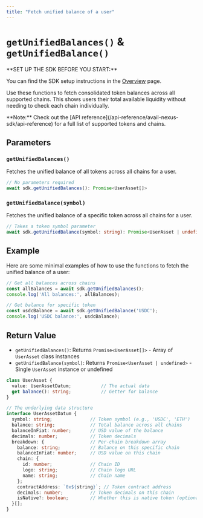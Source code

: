 ```yaml
---
title: "Fetch unified balance of a user"
---
```



# `getUnifiedBalances()` & `getUnifiedBalance()`

<Callout type="info">
**SET UP THE SDK BEFORE YOU START:**

You can find the SDK setup instructions in the [Overview](/api-reference/avail-nexus-sdk/overview) page.
</Callout>

Use these functions to fetch consolidated token balances across all supported chains. 
This shows users their total available liquidity without needing to check each chain individually.

<Callout type="info">
**Note:** Check out the [API reference](/api-reference/avail-nexus-sdk/api-reference) for a full list of supported tokens and chains.
</Callout>

## Parameters

### `getUnifiedBalances()`

Fetches the unified balance of all tokens across all chains for a user.

```typescript showLineNumbers filename="Typescript"
// No parameters required
await sdk.getUnifiedBalances(): Promise<UserAsset[]>
```

### `getUnifiedBalance(symbol)`

Fetches the unified balance of a specific token across all chains for a user.

```typescript showLineNumbers filename="Typescript"
// Takes a token symbol parameter
await sdk.getUnifiedBalance(symbol: string): Promise<UserAsset | undefined>
```

## Example

Here are some minimal examples of how to use the functions to fetch the unified balance of a user:

```typescript showLineNumbers filename="Typescript"
// Get all balances across chains
const allBalances = await sdk.getUnifiedBalances();
console.log('All balances:', allBalances);

// Get balance for specific token
const usdcBalance = await sdk.getUnifiedBalance('USDC');
console.log('USDC balance:', usdcBalance);
```

## Return Value

- `getUnifiedBalances()`: Returns `Promise<UserAsset[]>` - Array of `UserAsset` class instances
- `getUnifiedBalance(symbol)`: Returns `Promise<UserAsset | undefined>` - Single `UserAsset` instance or undefined

```typescript showLineNumbers filename="Typescript"
class UserAsset {
  value: UserAssetDatum;           // The actual data
  get balance(): string;           // Getter for balance
}

// The underlying data structure
interface UserAssetDatum {
  symbol: string;              // Token symbol (e.g., 'USDC', 'ETH')
  balance: string;             // Total balance across all chains
  balanceInFiat: number;       // USD value of the balance
  decimals: number;            // Token decimals
  breakdown: {                 // Per-chain breakdown array
    balance: string;           // Balance on this specific chain
    balanceInFiat: number;     // USD value on this chain
    chain: {
      id: number;              // Chain ID
      logo: string;            // Chain logo URL
      name: string;            // Chain name
    };
    contractAddress: `0x${string}`; // Token contract address
    decimals: number;          // Token decimals on this chain
    isNative?: boolean;        // Whether this is native token (optional)
  }[];
}
```